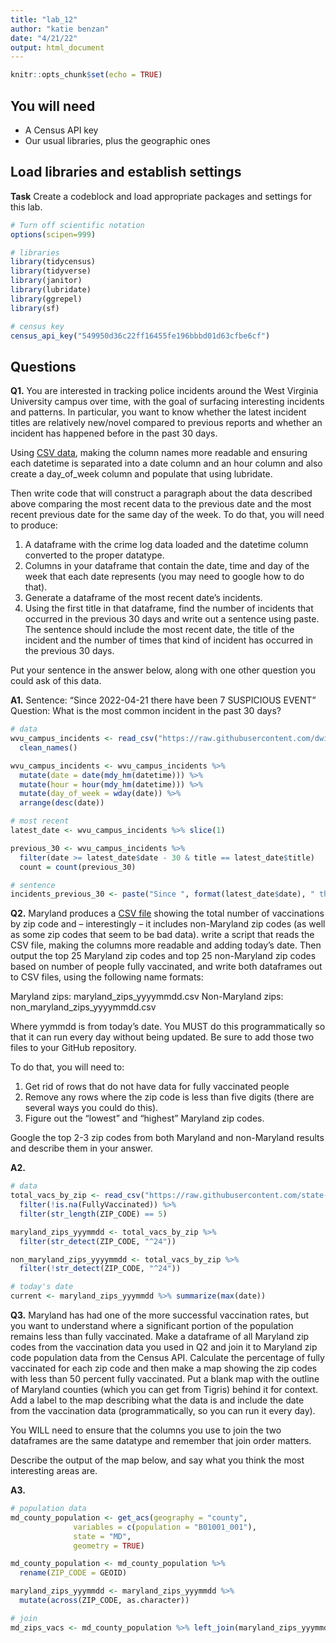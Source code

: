 ```yaml
---
title: "lab_12"
author: "katie benzan"
date: "4/21/22"
output: html_document
---
```


```r
knitr::opts_chunk$set(echo = TRUE)
```

## You will need

* A Census API key
* Our usual libraries, plus the geographic ones

## Load libraries and establish settings

**Task** Create a codeblock and load appropriate packages and settings for this lab.

```r
# Turn off scientific notation
options(scipen=999)

# libraries
library(tidycensus)
library(tidyverse)
library(janitor)
library(lubridate)
library(ggrepel)
library(sf)

# census key
census_api_key("549950d36c22ff16455fe196bbbd01d63cfbe6cf")
```

## Questions

**Q1.** You are interested in tracking police incidents around the West Virginia University campus over time, with the goal of surfacing interesting incidents and patterns. In particular, you want to know whether the latest incident titles are relatively new/novel compared to previous reports and whether an incident has happened before in the past 30 days.

Using [CSV data](https://raw.githubusercontent.com/dwillis/wvu-projects/master/crime-log/crime_log.csv), making the column names more readable and ensuring each datetime is separated into a date column and an hour column and also create a day_of_week column and populate that using lubridate.

Then write code that will construct a paragraph about the data described above comparing the most recent data to the previous date and the most recent previous date for the same day of the week. To do that, you will need to produce:

1. A dataframe with the crime log data loaded and the datetime column converted to the proper datatype.
2. Columns in your dataframe that contain the date, time and day of the week that each date represents (you may need to google how to do that).
3. Generate a dataframe of the most recent date's incidents.
4. Using the first title in that dataframe, find the number of incidents that occurred in the previous 30 days and write out a sentence using paste. The sentence should include the most recent date, the title of the incident and the number of times that kind of incident has occurred in the previous 30 days.

Put your sentence in the answer below, along with one other question you could ask of this data.

**A1.** 
Sentence: "Since 2022-04-21 there have been 7 SUSPICIOUS EVENT"
Question: What is the most common incident in the past 30 days?

```r
# data
wvu_campus_incidents <- read_csv("https://raw.githubusercontent.com/dwillis/wvu-projects/master/crime-log/crime_log.csv") %>% 
  clean_names()

wvu_campus_incidents <- wvu_campus_incidents %>%
  mutate(date = date(mdy_hm(datetime))) %>% 
  mutate(hour = hour(mdy_hm(datetime))) %>% 
  mutate(day_of_week = wday(date)) %>% 
  arrange(desc(date)) 

# most recent 
latest_date <- wvu_campus_incidents %>% slice(1)

previous_30 <- wvu_campus_incidents %>% 
  filter(date >= latest_date$date - 30 & title == latest_date$title)
  count = count(previous_30)

# sentence
incidents_previous_30 <- paste("Since ", format(latest_date$date), " there have been ", count, " ", latest_date$title, sep="")
```

**Q2.** Maryland produces a [CSV file](https://raw.githubusercontent.com/state-of-maryland/VaccineCSVs/master/Vax_ZIP_CODE_FirstSecondSingle_Totals_Raw.csv) showing the total number of vaccinations by zip code and -- interestingly -- it includes non-Maryland zip codes (as well as some zip codes that seem to be bad data). write a script that reads the CSV file, making the columns more readable and adding today's date. Then output the top 25 Maryland zip codes and top 25 non-Maryland zip codes based on number of people fully vaccinated, and write both dataframes out to CSV files, using the following name formats:

Maryland zips: maryland_zips_yyyymmdd.csv
Non-Maryland zips: non_maryland_zips_yyyymmdd.csv

Where yymmdd is from today's date. You MUST do this programmatically so that it can run every day without being updated. Be sure to add those two files to your GitHub repository.

To do that, you will need to:

1. Get rid of rows that do not have data for fully vaccinated people
2. Remove any rows where the zip code is less than five digits (there are several ways you could do this).
3. Figure out the "lowest" and "highest" Maryland zip codes.

Google the top 2-3 zip codes from both Maryland and non-Maryland results and describe them in your answer.

**A2.**

```r
# data
total_vacs_by_zip <- read_csv("https://raw.githubusercontent.com/state-of-maryland/VaccineCSVs/master/Vax_ZIP_CODE_FirstSecondSingle_Totals_Raw.csv") %>% 
  filter(!is.na(FullyVaccinated)) %>% 
  filter(str_length(ZIP_CODE) == 5)

maryland_zips_yyymmdd <- total_vacs_by_zip %>% 
  filter(str_detect(ZIP_CODE, "^24"))

non_maryland_zips_yyyymmdd <- total_vacs_by_zip %>% 
  filter(!str_detect(ZIP_CODE, "^24"))

# today's date
current <- maryland_zips_yyymmdd %>% summarize(max(date))
```

**Q3.** Maryland has had one of the more successful vaccination rates, but you want to understand where a significant portion of the population remains less than fully vaccinated. Make a dataframe of all Maryland zip codes from the vaccination data you used in Q2 and join it to Maryland zip code population data from the Census API. Calculate the percentage of fully vaccinated for each zip code and then make a map showing the zip codes with less than 50 percent fully vaccinated. Put a blank map with the outline of Maryland counties (which you can get from Tigris) behind it for context. Add a label to the map describing what the data is and include the date from the vaccination data (programmatically, so you can run it every day).

You WILL need to ensure that the columns you use to join the two dataframes are the same datatype and remember that join order matters.

Describe the output of the map below, and say what you think the most interesting areas are.

**A3.**

```r
# population data
md_county_population <- get_acs(geography = "county", 
              variables = c(population = "B01001_001"), 
              state = "MD",
              geometry = TRUE)

md_county_population <- md_county_population %>% 
  rename(ZIP_CODE = GEOID) 

maryland_zips_yyymmdd <- maryland_zips_yyymmdd %>% 
  mutate(across(ZIP_CODE, as.character))

# join
md_zips_vacs <- md_county_population %>% left_join(maryland_zips_yyymmdd, by="ZIP_CODE")
```
